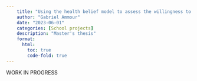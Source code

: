```yaml
---
    title: "Using the health belief model to assess the willingness to pay for urban heat island mitigation measures : The case of a Miyawaki micro-forest in Nantes"
    author: "Gabriel Ammour" 
    date: "2023-06-01"
    categories: [School projects]
    description: "Master's thesis"
    format: 
      html: 
        toc: true
        code-fold: true
---
```


WORK IN PROGRESS
